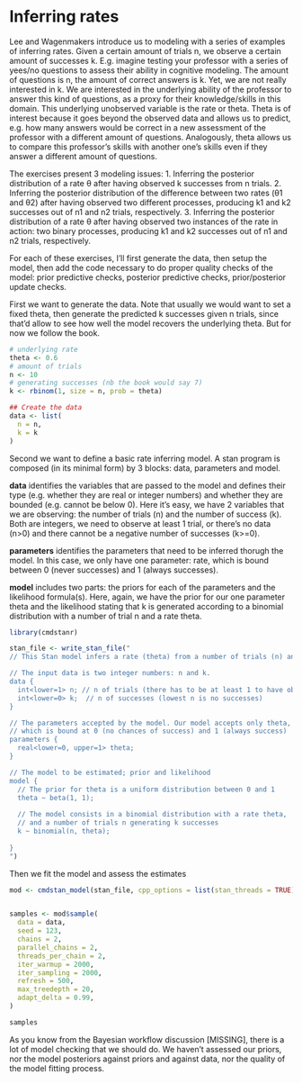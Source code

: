 # Inferring rates

Lee and Wagenmakers introduce us to modeling with a series of examples of inferring rates.
Given a certain amount of trials n, we observe a certain amount of successes k. E.g. imagine testing your professor with a series of yees/no questions to assess their ability in cognitive modeling. The amount of questions is n, the amount of correct answers is k. Yet, we are not really interested in k. We are interested in the underlying ability of the professor to answer this kind of questions, as a proxy for their knowledge/skills in this domain. This underlying unobserved variable is the rate or theta.
Theta is of interest because it goes beyond the observed data and allows us to predict, e.g. how many answers would be correct in a new assessment of the professor with a different amount of questions. Analogously, theta allows us to compare this professor's skills with another one's skills even if they answer a different amount of questions.


The exercises present 3 modeling issues:
1. Inferring the posterior distribution of a rate θ after having observed k successes from n trials. 
2. Inferring the posterior distribution of the difference between two rates (θ1 and θ2) after having observed two different processes, producing k1 and k2 successes out of n1 and n2 trials, respectively.
3. Inferring the posterior distribution of a rate θ after having observed two instances of the rate in action: two binary processes, producing k1 and k2 successes out of n1 and n2 trials, respectively.

For each of these exercises, I'll first generate the data, then setup the model, then add the code necessary to do proper quality checks of the model: prior predictive checks, posterior predictive checks, prior/posterior update checks.

First we want to generate the data. Note that usually we would want to set a fixed theta, then generate the predicted k successes given n trials, since that'd allow to see how well the model recovers the underlying theta.
But for now we follow the book.

```r
# underlying rate
theta <- 0.6
# amount of trials
n <- 10
# generating successes (nb the book would say 7)
k <- rbinom(1, size = n, prob = theta)

## Create the data
data <- list(
  n = n,
  k = k
)

```


Second we want to define a basic rate inferring model. 
A stan program is composed (in its minimal form) by 3 blocks: data, parameters and model.

**data** identifies the variables that are passed to the model and defines their type (e.g. whether they are real or integer numbers) and whether they are bounded (e.g. cannot be below 0). Here it's easy, we have 2 variables that we are observing: the number of trials (n) and the number of success (k). Both are integers, we need to observe at least 1 trial, or there's no data (n>0) and there cannot be a negative number of successes (k>=0).

**parameters** identifies the parameters that need to be inferred thorugh the model. In this case, we only have one parameter: rate, which is bound between 0 (never successes) and 1 (always successes).

**model** includes two parts: the priors for each of the parameters and the likelihood formula(s).
Here, again, we have the prior for our one parameter theta and the likelihood stating that k is
generated according to a binomial distribution with a number of trial n and a rate theta.

```r
library(cmdstanr)

stan_file <- write_stan_file("
// This Stan model infers a rate (theta) from a number of trials (n) and successes (k)

// The input data is two integer numbers: n and k.
data {
  int<lower=1> n; // n of trials (there has to be at least 1 to have observable data) 
  int<lower=0> k;  // n of successes (lowest n is no successes)
}

// The parameters accepted by the model. Our model accepts only theta, the rate, 
// which is bound at 0 (no chances of success) and 1 (always success)
parameters {
  real<lower=0, upper=1> theta;
}

// The model to be estimated; prior and likelihood
model {
  // The prior for theta is a uniform distribution between 0 and 1
  theta ~ beta(1, 1);
  
  // The model consists in a binomial distribution with a rate theta, 
  // and a number of trials n generating k successes
  k ~ binomial(n, theta);
  
}
")
```

Then we fit the model and assess the estimates

```r

mod <- cmdstan_model(stan_file, cpp_options = list(stan_threads = TRUE), pedantic = TRUE)


samples <- mod$sample(
  data = data,
  seed = 123,
  chains = 2,
  parallel_chains = 2,
  threads_per_chain = 2,
  iter_warmup = 2000,
  iter_sampling = 2000,
  refresh = 500,
  max_treedepth = 20,
  adapt_delta = 0.99,
)

samples
```

As you know from the Bayesian workflow discussion [MISSING], there is a lot of model checking that we should do.
We haven't assessed our priors, nor the model posteriors against priors and against data, nor the quality of the model fitting process.

